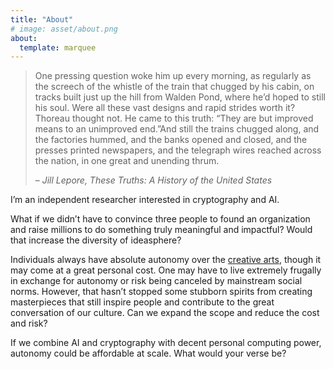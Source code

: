 ```yaml
---
title: "About"
# image: asset/about.png
about:
  template: marquee
---
```

> One pressing question woke him up every morning, as regularly as the screech of the whistle of the train that chugged by his cabin, on tracks built just up the hill from Walden Pond, where he’d hoped to still his soul. Were all these vast designs and rapid strides worth it? Thoreau thought not. He came to this truth: “They are but improved means to an unimproved end.”And still the trains chugged along, and the factories hummed, and the banks opened and closed, and the presses printed newspapers, and the telegraph wires reached across the nation, in one great and unending thrum.
>
> -- <cite>Jill Lepore, These Truths: A History of the United States</cite>

I'm an independent researcher interested in cryptography and AI.

What if we didn't have to convince three people to found an organization and raise millions to do something truly meaningful and impactful? Would that increase the diversity of ideasphere?

Individuals always have absolute autonomy over the [creative arts](https://en.wikipedia.org/wiki/The_arts), though it may come at a great personal cost. One may have to live extremely frugally in exchange for autonomy or risk being canceled by mainstream social norms. However, that hasn't stopped some stubborn spirits from creating masterpieces that still inspire people and contribute to the great conversation of our culture. Can we expand the scope and reduce the cost and risk?

If we combine AI and cryptography with decent personal computing power, autonomy could be affordable at scale. What would your verse be?
